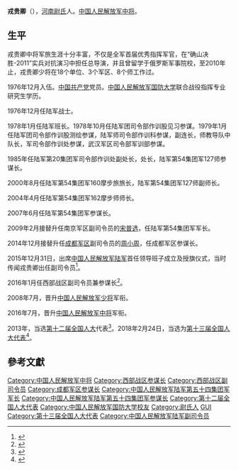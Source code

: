 {{军人
|name = 戎贵卿
|image name =
|width = 
|job = [[中国人民解放军西部战区|中国人民解放军西部战区]]副司令员兼参谋长
|job2 = [[中国人民解放军成都军区|中国人民解放军成都军区]]参谋长
|period = 2016年1月至今
|period2 = 2014年12月—2016年1月
|birthname = 
|other_names = 
|foreign_names =
|english_names =
|Sex = 男
|date of birth =1958年5月 
|place of birth = {{PRC}}
|date of death = 
|place of death = 
|nationality = {{PRC}}
|residence = 
|languages = [[汉语|汉语]]
|force = 
* [[中国人民解放军陆军|中国人民解放军陆军]]
|weight = 
|party = {{CPC}}
|rank = [[中国人民解放军中将|中国人民解放军中将]]
|spouse = 
|relatives = 
|educate =
|past = 
|work =
|award = 
|rankrecord = 
*2016年7月晋升中将军衔
}}

'''戎贵卿'''（{{bd|1958年|5月||}}），[[河南|河南]][[尉氏|尉氏]]人。[[中国人民解放军中将|中国人民解放军中将]]。

==生平==
戎贵卿中将军旅生涯十分丰富，不仅是全军首届优秀指挥军官，在“确山决胜-2011”实兵对抗演习中担任总导演，并且曾留学于俄罗斯军事院校，至2010年止，戎贵卿少将在18个单位、3个军区、8个师工作过。

1976年12月入伍。[[中国共产党|中国共产党]]党员。[[中国人民解放军国防大学|中国人民解放军国防大学]]联合战役指挥专业研究生学历。

1976年12月任陆军战士。

1978年1月任陆军班长。1978年10月任陆军团司令部作训股见习参谋。1979年1月任陆军团司令部作训股测绘参谋，陆军师司令部作训科参谋，副连长，师教导队中队长，军司令部作训处参谋，武汉军区司令部军训部参谋。

1985年任陆军第20集团军司令部作训处副处长，处长，陆军第54集团军127师参谋长。

2000年8月任陆军第54集团军160摩步旅旅长，陆军第54集团军127师副师长。

2004年4月任陆军第54集团军162摩步师师长。

2007年6月任陆军第54集团军参谋长。

2009年2月接替升任南京军区副司令员的[[宋普选|宋普选]]，任陆军第54集团军军长。

2014年12月接替升任[[成都军区|成都军区]]副司令员的[[周小周|周小周]]，任成都军区参谋长。

2015年12月31日，出席[[中国人民解放军陆军|中国人民解放军陆军]]首任领导班子成立及授旗仪式，当时传闻戎贵卿出任副司令员<ref>{{cite web|url=http://news.163.com/16/0104/04/BCF8R1I90001124J.html|title=陆军首任领导班子11位成员亮相 均曾任职集团军|accessdate=2016-01-04|publisher=网易|archive-url=https://web.archive.org/web/20160105011127/http://news.163.com/16/0104/04/BCF8R1I90001124J.html|archive-date=2016-01-05|dead-url=yes}}</ref>。

2016年1月任西部战区副司令员兼参谋长<ref>{{cite web|url=http://www.thepaper.cn/newsDetail_forward_1416574|title=戎贵卿出任西部战区副司令员兼参谋长，曾任“铁军”军长|accessdate=2016-03-06|publisher=澎湃新闻|archive-date=2020-11-04|archive-url=https://web.archive.org/web/20201104172434/http://www.thepaper.cn/newsDetail_forward_1416574|dead-url=no}}</ref>。

2008年7月，晋升[[中国人民解放军少将|中国人民解放军少将]]军衔。

2016年7月，晋升[[中国人民解放军中将|中国人民解放军中将]]军衔。

2013年，当选[[第十二届全国人大|第十二届全国人大]]代表<ref>{{cite news|title=全国人大代表信息-戎贵卿|url= http://210.82.31.1:8084/delegate/viewDelegate.action?dbid=122774|accessdate=2013-04-05|newspaper=全国人大网|archive-url=https://web.archive.org/web/20150104170627/http://www.npc.gov.cn/delegate/viewDelegate.action?dbid=122774|archive-date=2015-01-04|dead-url=yes}}</ref>。2018年2月24日，当选为[[第十三届全国人大代表|第十三届全国人大代表]]<ref>{{Cite web|title=（受权发布）中华人民共和国第十三届全国人民代表大会代表名单-中新网|url=http://www.chinanews.com/gn/2018/02-25/8453959.shtml|accessdate=2021-02-13|work=中新网|archive-date=2018-02-27|archive-url=https://web.archive.org/web/20180227031724/http://www.chinanews.com/gn/2018/02-25/8453959.shtml|dead-url=no}}</ref>。

== 參考文獻 ==
{{Reflist}}{{start box}}
{{s-mil|pla}}
{{s-before|戎贵卿}}
{{s-title|[[中国人民解放军西部战区|中国人民解放军西部战区]]参谋长兼副司令员|2016年1月—2021年6月}}
{{s-after|李中林}}
{{end box}}

{{DEFAULTSORT:Rong}}
[[Category:中国人民解放军中将|Category:中国人民解放军中将]]
[[Category:西部战区参谋长|Category:西部战区参谋长]]
[[Category:西部战区副司令员|Category:西部战区副司令员]]
[[Category:成都军区参谋长|Category:成都军区参谋长]]
[[Category:中国人民解放军陆军第五十四集团军军长|Category:中国人民解放军陆军第五十四集团军军长]]
[[Category:中国人民解放军陆军第五十四集团军参谋长|Category:中国人民解放军陆军第五十四集团军参谋长]]
[[Category:第十二届全国人大代表|Category:第十二届全国人大代表]]
[[Category:中国人民解放军国防大学校友|Category:中国人民解放军国防大学校友]]
[[Category:尉氏人|Category:尉氏人]]
[[Category:戎姓|GUI]]
[[Category:第十三届全国人大代表|Category:第十三届全国人大代表]]
[[Category:中国人民解放军陆军副司令员|Category:中国人民解放军陆军副司令员]]